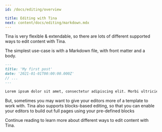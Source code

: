 ```yaml
---
id: /docs/editing/overview

title: Editing with Tina
next: content/docs/editing/markdown.mdx
---
```


Tina is very flexible & extendable, so there are lots of different supported ways to edit content with Tina.

The simplest use-case is with a Markdown file, with front matter and a body.

```md
---
title: 'My first post'
date: '2021-01-01T00:00:00.000Z'
// ...
---

Lorem ipsum dolor sit amet, consectetur adipiscing elit. Morbi ultricies urna ut ex varius, sed fringilla nibh posuere. Vestibulum a pulvinar eros, vel varius orci. Sed convallis purus sed tellus pellentesque ornare quis non velit. Quisque eget nibh nec nisl volutpat aliquet. Donec pharetra turpis vitae diam aliquam rutrum. Sed porta elit ut mi vehicula suscipit. Ut in pulvinar nunc.
```

<Youtube embedSrc="/img/docs/editing/markdown.webm"/>


But, sometimes you may want to give your editors more of a template to work with. Tina also supports blocks-based editing, so that you can enable your editors to build out full pages using your pre-defined blocks

<Youtube embedSrc="/img/docs/your-blocks.webm"/>

Continue reading to learn more about different ways to edit content with Tina.
